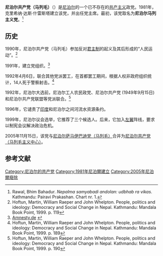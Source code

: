 {{Other uses|尼泊尔共产主义政党列表}}
{{Infobox Political Party
|leader1_title= |leader1_name= |leader2_title= |leader2_name= |leader3_title= |leader3_name= 
|名字       = 尼泊尔共产党（马列毛）
|原文名     = Communist Party of Nepal (Marxist–Leninist–Maoist)
|党代表色   = red
|图像       = <!-- 须加[[File:图像名|200px]] -->
|图像说明   = 
|所在国家或地区= {{NPL}}
|党首       = 
|总裁       = 
|主席       = 
|总书记     = 
|第一书记   = 
|秘书长     = 
|主席团     = 
|书记       = 
|发言人     = 
|创始人     =克里希纳·达斯·什雷斯塔
|建立       = 1981年
|解散       = 2005年11月15日
|兼并       = 
|分裂       = 
|前身       = 
|并入       = [[尼泊尔共产党（马列毛主义中心）|尼泊尔共产党（马列毛主义中心）]]
|继承       = 
|总部       = 
|党报       = 
|青年组织   = 
|党员数目   = 
|统计日期   = 
|意识形态   = [[共产主义|共产主义]]<br>[[马列毛主义|马列毛主义]]
|政治立场   = [[极左翼|极左翼]]
|宗教信仰   = 
|国内组织   = 
|国际组织   = 
|欧洲组织   = 
|欧洲议会党团= 
|seats1_title= <!-- 议会名字 -->
|seats1      = <!-- 议会席位，如250席位中有3个席位：{{Infobox political party/seats|3|250|hex=red}} -->
|官方色彩   = <!--示例：[[紫色|紫色]]和[[金色|金色]] {{Color box|#232176}}{{Color box|#E2AF2D}} -->
|官方网站   = <!-- {{URL| }}  -->
|宣传口号   = 
|国家       = 尼泊尔
|脚注       = 
}}
'''尼泊尔共产党（马列毛）'''（{{lang-en|Communist Party of Nepal (Marxist–Leninist–Maoist)}}）是[[尼泊尔|尼泊尔]]的一个已不存在的[[共产主义|共产主义]]政党。1981年，克里希纳·达斯·什雷斯塔建立该党，并出任党主席。最初，该党取名为'''尼泊尔马列主义党'''。<ref>Rawal, Bhim Bahadur. ''Nepalma samyabadi andolan: udbhab ra vikas''. Kathmandu: Pairavi Prakashan. Chart nr. 1.</ref>

==历史==

1990年，尼泊尔共产党（马列毛）参加反对[[君主制|君主制]]的起义及其后形成的“人民运动”。<ref>Hoftun, Martin, William Raeper and John Whelpton. People, politics and ideology: Democracy and Social Change in Nepal. Kathmandu: Mandala Book Point, 1999. p. 119</ref>

1991年，建立党组织。<ref>[https://www2.amnesty.de/internet/Gutachte.nsf/425c2f14a274dabdc1256aa4005b3a0a/49ab23b379adaacdc1256aaa003a8085?OpenDocument Amnesty.de] {{webarchive|url=https://web.archive.org/web/20110718195628/https://www2.amnesty.de/internet/Gutachte.nsf/425c2f14a274dabdc1256aa4005b3a0a/49ab23b379adaacdc1256aaa003a8085?OpenDocument |date=2011-07-18 }}</ref>

1992年4月6日，联合其他党派罢工，在首都罢工期间，根据人权非政府组织统计，14人死于警察射击。<ref>Hoftun, Martin, William Raeper and John Whelpton. People, politics and ideology: Democracy and Social Change in Nepal. Kathmandu: Mandala Book Point, 1999. p. 189</ref>

1992年，尼泊尔大选前，尼泊尔工人农民政党、尼泊尔共产党 (1949年9月15日)和尼泊尔共产党联盟等党派联合。<ref>Hoftun, Martin, William Raeper and John Whelpton. People, politics and ideology: Democracy and Social Change in Nepal. Kathmandu: Mandala Book Point, 1999. p. 190</ref>

1996年，它谴责了[[印度|印度]]和尼泊尔之间河流水资源条约。

1999年，尼泊尔议会选举，它推荐了三个候选人。后来，它加入[[左翼|左翼]]阵线，要求以制宪会议解决政治危机。

2005年11月15日，该党与[[尼泊尔萨马伊巴迪党（马列毛）|尼泊尔萨马伊巴迪党（马列毛）]]合并为[[尼泊尔共产党（马列毛主义中心）|尼泊尔共产党（马列毛主义中心）]]。

==参考文献==
{{reflist}}

{{尼泊尔的共产党}}

[[Category:尼泊尔的共产党|Category:尼泊尔的共产党]]
[[Category:1981年尼泊爾建立|Category:1981年尼泊爾建立]]
[[Category:2005年尼泊爾廢除|Category:2005年尼泊爾廢除]]